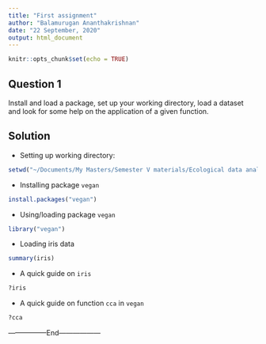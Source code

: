 ```yaml
---
title: "First assignment"
author: "Balamurugan Ananthakrishnan"
date: "22 September, 2020"
output: html_document
---
```


```r
knitr::opts_chunk$set(echo = TRUE)
```

## Question 1

Install and load a package, set up your working directory, load a dataset and look for some help on the application of a given function.

## Solution

- Setting up working directory:

```r
setwd("~/Documents/My Masters/Semester V materials/Ecological data analysis in R/Working directory")
```

- Installing package `vegan`

```r
install.packages("vegan")
```

- Using/loading package `vegan`

```r
library("vegan")
```

- Loading iris data

```r
summary(iris)
```

- A quick guide on `iris`

```r
?iris
```

- A quick guide on function `cca` in `vegan`

```r
?cca
```

-----------------End------------------
